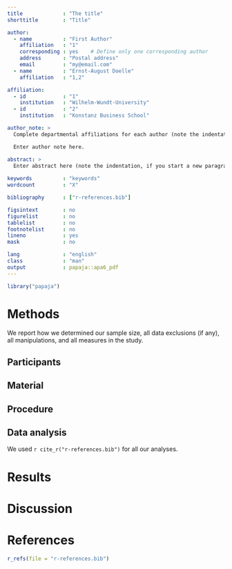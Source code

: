 ```yaml
---
title             : "The title"
shorttitle        : "Title"

author: 
  - name          : "First Author"
    affiliation   : "1"
    corresponding : yes    # Define only one corresponding author
    address       : "Postal address"
    email         : "my@email.com"
  - name          : "Ernst-August Doelle"
    affiliation   : "1,2"

affiliation:
  - id            : "1"
    institution   : "Wilhelm-Wundt-University"
  - id            : "2"
    institution   : "Konstanz Business School"

author_note: >
  Complete departmental affiliations for each author (note the indentation, if you start a new paragraph).

  Enter author note here.

abstract: >
  Enter abstract here (note the indentation, if you start a new paragraph).
  
keywords          : "keywords"
wordcount         : "X"

bibliography      : ["r-references.bib"]

figsintext        : no
figurelist        : no
tablelist         : no
footnotelist      : no
lineno            : yes
mask              : no

lang              : "english"
class             : "man"
output            : papaja::apa6_pdf
---
```


```r
library("papaja")
```


# Methods
We report how we determined our sample size, all data exclusions (if any), all manipulations, and all measures in the study. <!-- 21-word solution (Simmons, Nelson & Simonsohn, 2012; retrieved from http://ssrn.com/abstract=2160588) -->

## Participants

## Material

## Procedure

## Data analysis
We used `r cite_r("r-references.bib")` for all our analyses.


# Results

# Discussion


\newpage

# References
```r
r_refs(file = "r-references.bib")
```

\setlength{\parindent}{-0.5in}
\setlength{\leftskip}{0.5in}
